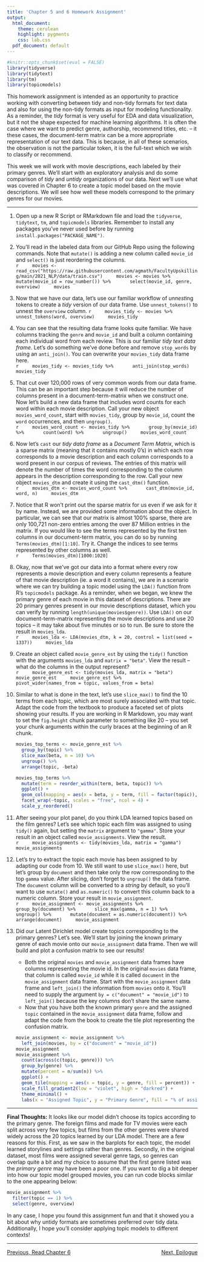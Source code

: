 ```yaml
---
title: 'Chapter 5 and 6 Homework Assignment'
output:
  html_document:
    theme: cerulean
    highlight: pygments
    css: lab.css
  pdf_document: default
---
```


```r
#knitr::opts_chunk$set(eval = FALSE)
library(tidyverse)
library(tidytext)
library(tm)
library(topicmodels)
```

This homework assignment is intended as an opportunity to practice working with converting between tidy and non-tidy formats for text data and also for using the non-tidy formats as input for modeling functionality. As a reminder, the *tidy* format is very useful for EDA and data visualization, but it not the shape expected for machine learning algorithms. It is often the case where we want to predict genre, authorship, recommend titles, etc. -- it these cases, the document-term matrix can be a more appropriate representation of our text data. This is because, in all of these scenarios, the observation is not the particular token, it is the full-text which we wish to classify or recommend.

This week we will work with movie descriptions, each labeled by their primary genres. We'll start with an exploratory analysis and do some comparison of *tidy* and *untidy* organizations of our data. Next we'll use what was covered in Chapter 6 to create a topic model based on the movie descriptions. We will see how well these models correspond to the primary genres for our movies.

***

1. Open up a new R Script or RMarkdown file and load the `tidyverse`, `tidytext`, `tm`, and `topicmodels` libraries. Remember to install any packages you've never used before by running `install.packages("PACKAGE_NAME")`.

2. You'll read in the labeled data from our GitHub Repo using the following commands. Note that `mutate()` is adding a new column called `movie_id` and `select()` is just reordering the columns.  
    ```r
    movies <- read_csv("https://raw.githubusercontent.com/agmath/FacultyUpskilling/main/2021_NLP/data/train.csv")
    movies <- movies %>%
      mutate(movie_id = row_number()) %>%
      select(movie_id, genre, overview)
    movies
    ```

3. Now that we have our data, let's use our familiar workflow of *unnest*ing tokens to create a *tidy* version of our data frame. Use `unnest_tokens()` to unnest the `overview` column.
    ```r
    movies_tidy <- movies %>%
      unnest_tokens(word, overview)
    movies_tidy
    ```

4. You can see that the resulting data frame looks quite familiar. We have columns tracking the `genre` and `movie_id` and built a column containing each individual word from each review. This is our familiar *tidy text data frame*. Let's do something we've done before and remove `stop_words` by using an `anti_join()`. You can overwrite your `movies_tidy` data frame here.  
    ```r
    movies_tidy <- movies_tidy %>%
      anti_join(stop_words)
    movies_tidy
    ```

5. That cut over 120,000 rows of very common words from our data frame. This can be an important step because it will reduce the number of columns present in a document-term-matrix when we construct one. Now let's build a new data frame that includes word counts for each word within each movie description. Call your new object `movies_word_count`, start with `movies_tidy`, group by `movie_id`, count the `word` occurrences, and then `ungroup()`.    
    ```r
    movies_word_count <- movies_tidy %>%
      group_by(movie_id) %>%
      count(word) %>%
      ungroup()
    movies_word_count
    ```

6. Now let's `cast` our *tidy data frame* as a *Document Term Matrix*, which is a sparse matrix (meaning that it contains mostly 0's) in which each row corresponds to a movie description and each column corresponds to a word present in our corpus of reviews. The entries of this matrix will denote the number of times the word corresponding to the column appears in the description corresponding to the row. Call your new object `movies_dtm` and create it using the `cast_dtm()` function.  
    ```r
    movies_dtm <- movies_word_count %>%
      cast_dtm(movie_id, word, n)
    movies_dtm
    ```

7. Notice that R won't print out the sparse matrix for us even if we ask for it by name. Instead, we are provided some information about the object. In particular, we can see that our matrix is almost 100% sparse, there are only 100,721 non-zero entries among the over 87 Million entries in the matrix. If you would like to see the terms represented by the first ten columns in our document-term matrix, you can do so by running `Terms(movies_dtm)[1:10]`. Try it. Change the indices to see terms represented by other columns as well.  
    ```r
    Terms(movies_dtm)[1000:1020]
    ```

8. Okay, now that we've got our data into a format where every row represents a movie description and every column represents a feature of that movie description (ie. a word it contains), we are in a scenario where we can try building a topic model using the `LDA()` function from R's `topicmodels` package. As a reminder, when we began, we knew the primary genre of each movie in this dataset of descriptions. There are 20 primary genres present in our movie descriptions dataset, which you can verify by running `length(unique(movies$genre))`. Use `LDA()` on our document-term-matrix representing the movie descriptions and use 20 topics -- it may take about five minutes or so to run. Be sure to store the result in `movies_lda`.  
    ```r
    movies_lda <- LDA(movies_dtm, k = 20, control = list(seed = 1337))
    movies_lda
    ```

9. Create an object called `movie_genre_est` by using the `tidy()` function with the arguments `movies_lda` and `matrix = "beta"`. View the result -- what do the columns in the output represent?  
    ```r
    movie_genre_est <- tidy(movies_lda, matrix = "beta")
    movie_genre_est
    movie_genre_est %>%
      pivot_wider(names_from = topic, values_from = beta)
    ```

10. Similar to what is done in the text, let's use `slice_max()` to find the 10 terms from each topic, which are most surely associated with that topic. Adapt the code from the textbook to produce a faceted set of plots showing your results.  If you are working in R Markdown, you may want to set the `fig.height` chunk parameter to something like 20 -- you set your chunk arguments within the curly braces at the beginning of an R chunk.  
    ```r
    movies_top_terms <- movie_genre_est %>%
      group_by(topic) %>%
      slice_max(beta, n = 10) %>%
      ungroup() %>%
      arrange(topic, -beta)
    
    movies_top_terms %>%
      mutate(term = reorder_within(term, beta, topic)) %>%
      ggplot() + 
      geom_col(mapping = aes(x = beta, y = term, fill = factor(topic)), show.legend = FALSE) +
      facet_wrap(~topic, scales = "free", ncol = 4) +
      scale_y_reordered()
    ```

11. After seeing your plot panel, do you think LDA learned topics based on the film genres? Let's see which topic each film was assigned to using `tidy()` again, but setting the `matrix` argument to `"gamma"`. Store your result in an object called `movie_assignments`. View the result.  
    ```r
    movie_assignments <- tidy(movies_lda, matrix = "gamma")
    movie_assignments
    ```

12. Let's try to extract the topic each movie has been assigned to by adapting our code from 10. We still want to use `slice_max()` here, but let's group by `document` and then take only the row corresponding to the top `gamma` value. After slicing, don't forget to `ungroup()` the data frame. The `document` column will be converted to a *string* by default, so you'll want to use `mutate()` and `as.numeric()` to convert this column back to a numeric column. Store your result in `movie_assignment`.  
    ```r
    movie_assignment <- movie_assignments %>%
      group_by(document) %>%
      slice_max(gamma, n = 1) %>%
      ungroup() %>%
      mutate(document = as.numeric(document)) %>%
      arrange(document)
    movie_assignment
    ```

13. Did our Latent Dirichlet model create topics corresponding to the primary genres? Let's see. We'll start by joining the known primary genre of each movie onto our `movie_assignment` data frame. Then we will build and plot a confusion matrix to see our results!  
    + Both the original `movies` and `movie_assignment` data frames have columns representing the movie id. In the original `movies` data frame, that column is called `movie_id` while it is called `document` in the `movie_assignment` data frame. Start with the `movie_assignment` data frame and `left_join()` the information from `movies` onto it. You'll need to supply the argument `by = c("document" = "movie_id")` to `left_join()` because the key columns don't share the same name. 
    + Now that you have both the known primary `genre` and the assigned `topic` contained in the `movie_assignment` data frame, follow and adapt the code from the book to create the tile plot representing the confusion matrix.
    ```r
    movie_assignment <- movie_assignment %>%
      left_join(movies, by = c("document" = "movie_id"))
    movie_assignment
    movie_assignment %>%
      count(across(c(topic, genre))) %>%
      group_by(genre) %>%
      mutate(percent = n/sum(n)) %>%
      ggplot() + 
      geom_tile(mapping = aes(x = topic, y = genre, fill = percent)) + 
      scale_fill_gradient2(low = "violet", high = "darkred") +
      theme_minimal() +
      labs(x = "Assigned Topic", y = "Primary Genre", fill = "% of assignments")
    ```

***

**Final Thoughts:** It looks like our model didn't choose its topics according to the primary genre. The foreign films and made for TV movies were each split across very few topics, but films from the other genres were shared widely across the 20 topics learned by our LDA model. There are a few reasons for this. First, as we saw in the barplots for each topic, the model learned storylines and settings rather than genres. Secondly, in the original dataset, most films were assigned several genre tags, so genres can overlap quite a bit and my choice to assume that the first genre listed was the *primary genre* may have been a poor one. If you want to dig a bit deeper into how our topic model grouped movies, you can run code blocks similar to the one appearing below:

```r
movie_assignment %>%
  filter(topic == 1) %>%
  select(genre, overview)
```

In any case, I hope you found this assignment fun and that it showed you a bit about why untidy formats are sometimes preferred over tidy data. Additionally, I hope you'll consider applying topic models to different contexts!

***

<p style = "text-align:left;">[Previous, Read Chapter 6](https://www.tidytextmining.com/topicmodeling.html)
<span style = "float:right;">[Next, Epilogue](https://agmath.github.io/FacultyUpskilling/)</span>
</p>

